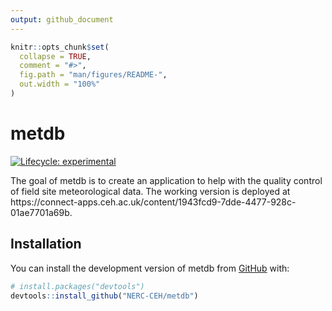 ```yaml
---
output: github_document
---
```


<!-- README.md is generated from README.Rmd. Please edit that file -->

```r
knitr::opts_chunk$set(
  collapse = TRUE,
  comment = "#>",
  fig.path = "man/figures/README-",
  out.width = "100%"
)
```

# metdb

<!-- badges: start -->
[![Lifecycle: experimental](https://img.shields.io/badge/lifecycle-experimental-orange.svg)](https://lifecycle.r-lib.org/articles/stages.html#experimental)
<!-- badges: end -->

The goal of metdb is to create an application to help with the quality control of field site meteorological data. 
The working version is deployed at https://connect-apps.ceh.ac.uk/content/1943fcd9-7dde-4477-928c-01ae7701a69b.

## Installation

You can install the development version of metdb from [GitHub](https://github.com/) with:

``` r
# install.packages("devtools")
devtools::install_github("NERC-CEH/metdb")
```

